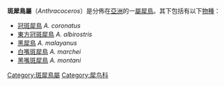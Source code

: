 {{Automatic taxobox
| name = 斑犀鳥屬
| image = Anthracoceros albirostris convexus1.jpg 
| image_width = 250px
| image_caption = [[東方冠斑犀鳥|東方冠斑犀鳥]]
| taxon = Anthracoceros
| authority = [[Ludwig_Reichenbach|Reichenbach]], 1849
| subdivision_ranks = [[種|種]]
| subdivision = 
* [[冠斑犀鳥|冠斑犀鳥]] ''A. coronatus''
* [[東方冠斑犀鳥|東方冠斑犀鳥]] ''A. albirostris''
* [[黑犀鳥|黑犀鳥]] ''A. malayanus''
* [[白嘴斑犀鳥|白嘴斑犀鳥]] ''A. marchei''
* [[黑嘴斑犀鳥|黑嘴斑犀鳥]] ''A. montani''
}}

'''斑犀鳥屬'''（''Anthracoceros''）是分佈在[[亞洲|亞洲]]的一[[屬|屬]][[犀鳥|犀鳥]]。其下包括有以下[[物種|物種]]：

* [[冠斑犀鳥|冠斑犀鳥]] ''A. coronatus''
* [[東方冠斑犀鳥|東方冠斑犀鳥]] ''A. albirostris''
* [[黑犀鳥|黑犀鳥]] ''A. malayanus''
* [[白嘴斑犀鳥|白嘴斑犀鳥]] ''A. marchei''
* [[黑嘴斑犀鳥|黑嘴斑犀鳥]] ''A. montani''
{{Taxonbar|from=Q132914}}

[[Category:斑犀鳥屬|Category:斑犀鳥屬]]
[[Category:犀鸟科|Category:犀鸟科]]